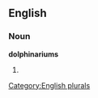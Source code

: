 
==English==

===Noun===
'''dolphinariums'''

# {{plural of|[[dolphinarium]]}}

[[Category:English plurals]]